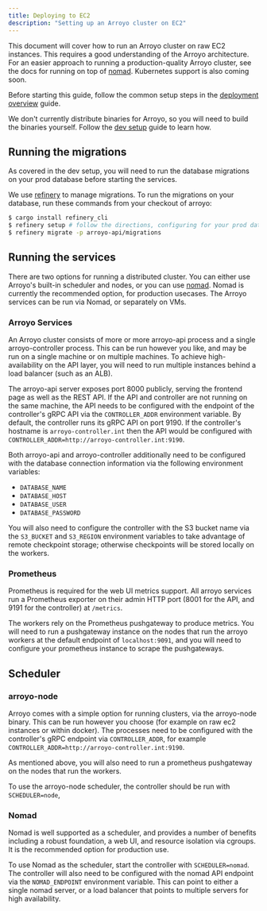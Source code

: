 ```yaml
---
title: Deploying to EC2
description: "Setting up an Arroyo cluster on EC2"
---
```


This document will cover how to run an Arroyo cluster on raw EC2 instances. This requires a good understanding of the
Arroyo architecture. For an easier approach to running a production-quality Arroyo cluster, see the docs for running
on top of [nomad](/deployment/nomad). Kubernetes support is also coming soon.

Before starting this guide, follow the common setup steps in the [deployment overview](/deployment/overview) guide.

We don't currently distribute binaries for Arroyo, so you will need to build the binaries yourself. Follow the
[dev setup](/developing/dev-setup) guide to learn how.

## Running the migrations

As covered in the dev setup, you will need to run the database migrations on your prod database before starting the
services.

We use [refinery](https://github.com/rust-db/refinery) to manage migrations. To run the migrations on your database,
run these commands from your checkout of arroyo:

```bash
$ cargo install refinery_cli
$ refinery setup # follow the directions, configuring for your prod database
$ refinery migrate -p arroyo-api/migrations
```

## Running the services

There are two options for running a distributed cluster. You can either use Arroyo's built-in scheduler and nodes, or
you can use [nomad](https://www.nomadproject.io/). Nomad is currently the recommended option, for production usecases.
The Arroyo services can be run via Nomad, or separately on VMs.

### Arroyo Services

An Arroyo cluster consists of more or more arroyo-api process and a single arroyo-controller process. This can be run
however you like, and may be run on a single machine or on multiple machines. To achieve high-availability on the API
layer, you will need to run multiple instances behind a load balancer (such as an ALB).

The arroyo-api server exposes port 8000 publicly, serving the frontend page as well as the REST API.
If the API and controller are not running on the same machine, the API needs to be configured with the endpoint of
the controller's gRPC API via the `CONTROLLER_ADDR` environment variable. By default, the controller runs its gRPC API
on port 9190. If the controller's hostname is `arroyo-controller.int` then the API would be configured with
`CONTROLLER_ADDR=http://arroyo-controller.int:9190`.

Both arroyo-api and arroyo-controller additionally need to be configured with the database connection information via
the following environment variables:

- `DATABASE_NAME`
- `DATABASE_HOST`
- `DATABASE_USER`
- `DATABASE_PASSWORD`

You will also need to configure the controller with the S3 bucket name via the `S3_BUCKET` and `S3_REGION` environment
variables to take advantage of remote checkpoint storage; otherwise checkpoints will be stored locally on the workers.

### Prometheus

Prometheus is required for the web UI metrics support. All arroyo services run a Prometheus exporter on their admin HTTP
port (8001 for the API, and 9191 for the controller) at `/metrics`.

The workers rely on the Prometheus pushgateway to produce metrics. You will need to run a pushgateway instance on the
nodes that run the arroyo workers at the default endpoint of `localhost:9091`, and you will need to configure your
prometheus instance to scrape the pushgateways.

## Scheduler

### arroyo-node

Arroyo comes with a simple option for running clusters, via the arroyo-node binary. This can be run however you choose
(for example on raw ec2 instances or within docker). The processes need to be configured with the controller's gRPC
endpoint via `CONTROLLER_ADDR`, for example `CONTROLLER_ADDR=http://arroyo-controller.int:9190`.

As mentioned above, you will also need to run a prometheus pushgateway on the nodes that run the workers.

To use the arroyo-node scheduler, the controller should be run with `SCHEDULER=node`,

### Nomad

Nomad is well supported as a scheduler, and provides a number of benefits including a robust foundation, a web UI, and
resource isolation via cgroups. It is the recommended option for production use.

To use Nomad as the scheduler, start the controller with `SCHEDULER=nomad`. The controller will also need to be
configured with the nomad API endpoint via the `NOMAD_ENDPOINT` environment variable. This can point to either a single
nomad server, or a load balancer that points to multiple servers for high availability.
